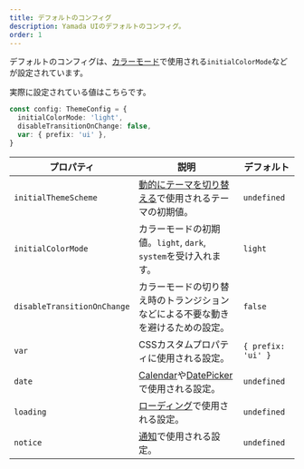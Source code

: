 ```yaml
---
title: デフォルトのコンフィグ
description: Yamada UIのデフォルトのコンフィグ。
order: 1
---
```


デフォルトのコンフィグは、[カラーモード](/docs/styled-system/color-mode)で使用される`initialColorMode`などが設定されています。

実際に設定されている値はこちらです。

```ts
const config: ThemeConfig = {
  initialColorMode: 'light',
  disableTransitionOnChange: false,
  var: { prefix: 'ui' },
}
```

| プロパティ                  | 説明                                                                                                                   | デフォルト         |
| --------------------------- | ---------------------------------------------------------------------------------------------------------------------- | ------------------ |
| `initialThemeScheme`        | [動的にテーマを切り替える](/docs/styled-system/theming/switch-theme)で使用されるテーマの初期値。                       | `undefined`        |
| `initialColorMode`          | カラーモードの初期値。`light`, `dark`, `system`を受け入れます。                                                        | `light`            |
| `disableTransitionOnChange` | カラーモードの切り替え時のトランジションなどによる不要な動きを避けるための設定。                                       | `false`            |
| `var`                       | CSSカスタムプロパティに使用される設定。                                                                                | `{ prefix: 'ui' }` |
| `date`                      | [Calendar](/docs/components/data-display/calendar)や[DatePicker](/docs/components/forms/date-picker)で使用される設定。 | `undefined`        |
| `loading`                   | [ローディング](/docs/styled-system/loading)で使用される設定。                                                          | `undefined`        |
| `notice`                    | [通知](/docs/styled-system/notification)で使用される設定。                                                             | `undefined`        |
